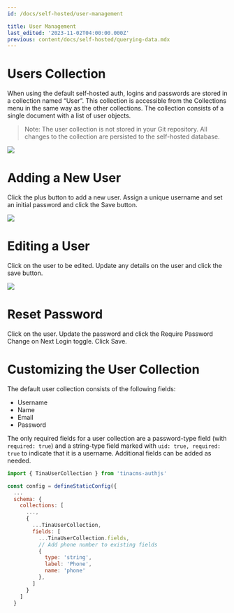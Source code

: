 ```yaml
---
id: /docs/self-hosted/user-management

title: User Management
last_edited: '2023-11-02T04:00:00.000Z'
previous: content/docs/self-hosted/querying-data.mdx
---
```


# Users Collection

When using the default self-hosted auth, logins and passwords are stored in a collection named “User”. This collection is accessible from the Collections menu in the same way as the other collections. The collection consists of a single document with a list of user objects.

> Note: The user collection is not stored in your Git repository. All changes to the collection are persisted to the self-hosted database.

![](/img/docs/self-hosted/user_management_users_collection_small_gjxgld.png)

# Adding a New User

Click the plus button to add a new user. Assign a unique username and set an initial password and click the Save button.

![](/img/docs/self-hosted/user_management_list_users_woxeve.png)

# Editing a User

Click on the user to be edited. Update any details on the user and click the save button.

![](/img/docs/self-hosted/user_management_edit_user_mhebwp.png)

# Reset Password

Click on the user. Update the password and click the Require Password Change on Next Login toggle. Click Save.

# Customizing the User Collection

The default user collection consists of the following fields:

- Username
- Name
- Email
- Password

The only required fields for a user collection are a password-type field (with `required: true`) and a string-type field marked with `uid: true, required: true` to indicate that it is a username. Additional fields can be added as needed.

```js
import { TinaUserCollection } from 'tinacms-authjs'

const config = defineStaticConfig({
  ...
  schema: {
    collections: [
      ...,
      {
        ...TinaUserCollection,
        fields: [
          ...TinaUserCollection.fields,
          // Add phone number to existing fields
          {
            type: 'string',
            label: 'Phone',
            name: 'phone'
          },
        ]
      }
    ]
  }
```

